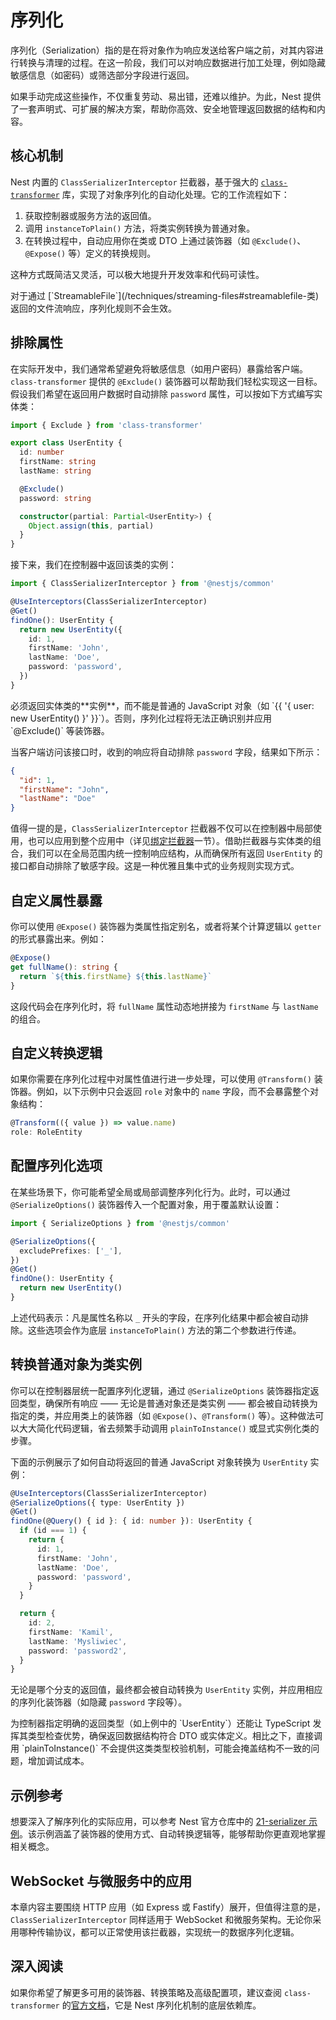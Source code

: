 # 序列化

序列化（Serialization）指的是在将对象作为响应发送给客户端之前，对其内容进行转换与清理的过程。在这一阶段，我们可以对响应数据进行加工处理，例如隐藏敏感信息（如密码）或筛选部分字段进行返回。

如果手动完成这些操作，不仅重复劳动、易出错，还难以维护。为此，Nest 提供了一套声明式、可扩展的解决方案，帮助你高效、安全地管理返回数据的结构和内容。

## 核心机制

Nest 内置的 `ClassSerializerInterceptor` 拦截器，基于强大的 [`class-transformer`](https://github.com/typestack/class-transformer) 库，实现了对象序列化的自动化处理。它的工作流程如下：

1. 获取控制器或服务方法的返回值。
2. 调用 `instanceToPlain()` 方法，将类实例转换为普通对象。
3. 在转换过程中，自动应用你在类或 DTO 上通过装饰器（如 `@Exclude()`、`@Expose()` 等）定义的转换规则。

这种方式既简洁又灵活，可以极大地提升开发效率和代码可读性。

<CalloutInfo type="warning">
  对于通过 [`StreamableFile`](/techniques/streaming-files#streamablefile-类)
  返回的文件流响应，序列化规则不会生效。
</CalloutInfo>

## 排除属性

在实际开发中，我们通常希望避免将敏感信息（如用户密码）暴露给客户端。`class-transformer` 提供的 `@Exclude()` 装饰器可以帮助我们轻松实现这一目标。假设我们希望在返回用户数据时自动排除 `password` 属性，可以按如下方式编写实体类：

```ts
import { Exclude } from 'class-transformer'

export class UserEntity {
  id: number
  firstName: string
  lastName: string

  @Exclude()
  password: string

  constructor(partial: Partial<UserEntity>) {
    Object.assign(this, partial)
  }
}
```

接下来，我们在控制器中返回该类的实例：

```ts
import { ClassSerializerInterceptor } from '@nestjs/common'

@UseInterceptors(ClassSerializerInterceptor)
@Get()
findOne(): UserEntity {
  return new UserEntity({
    id: 1,
    firstName: 'John',
    lastName: 'Doe',
    password: 'password',
  })
}
```

<CalloutInfo type="warning">
必须返回实体类的**实例**，而不能是普通的 JavaScript 对象（如 `{{ '{ user: new UserEntity() }' }}`）。否则，序列化过程将无法正确识别并应用 `@Exclude()` 等装饰器。
</CalloutInfo>

当客户端访问该接口时，收到的响应将自动排除 `password` 字段，结果如下所示：

```json
{
  "id": 1,
  "firstName": "John",
  "lastName": "Doe"
}
```

值得一提的是，`ClassSerializerInterceptor` 拦截器不仅可以在控制器中局部使用，也可以应用到整个应用中（详见[绑定拦截器](/interceptors#绑定拦截器)一节）。借助拦截器与实体类的组合，我们可以在全局范围内统一控制响应结构，从而确保所有返回 `UserEntity` 的接口都自动排除了敏感字段。这是一种优雅且集中式的业务规则实现方式。

## 自定义属性暴露

你可以使用 `@Expose()` 装饰器为类属性指定别名，或者将某个计算逻辑以 `getter` 的形式暴露出来。例如：

```ts
@Expose()
get fullName(): string {
  return `${this.firstName} ${this.lastName}`
}
```

这段代码会在序列化时，将 `fullName` 属性动态地拼接为 `firstName` 与 `lastName` 的组合。

## 自定义转换逻辑

如果你需要在序列化过程中对属性值进行进一步处理，可以使用 `@Transform()` 装饰器。例如，以下示例中只会返回 `role` 对象中的 `name` 字段，而不会暴露整个对象结构：

```ts
@Transform(({ value }) => value.name)
role: RoleEntity
```

## 配置序列化选项

在某些场景下，你可能希望全局或局部调整序列化行为。此时，可以通过 `@SerializeOptions()` 装饰器传入一个配置对象，用于覆盖默认设置：

```ts
import { SerializeOptions } from '@nestjs/common'

@SerializeOptions({
  excludePrefixes: ['_'],
})
@Get()
findOne(): UserEntity {
  return new UserEntity()
}
```

上述代码表示：凡是属性名称以 `_` 开头的字段，在序列化结果中都会被自动排除。这些选项会作为底层 `instanceToPlain()` 方法的第二个参数进行传递。

## 转换普通对象为类实例

你可以在控制器层统一配置序列化逻辑，通过 `@SerializeOptions` 装饰器指定返回类型，确保所有响应 —— 无论是普通对象还是类实例 —— 都会被自动转换为指定的类，并应用类上的装饰器（如 `@Expose()`、`@Transform()` 等）。这种做法可以大大简化代码逻辑，省去频繁手动调用 `plainToInstance()` 或显式实例化类的步骤。

下面的示例展示了如何自动将返回的普通 JavaScript 对象转换为 `UserEntity` 实例：

```ts
@UseInterceptors(ClassSerializerInterceptor)
@SerializeOptions({ type: UserEntity })
@Get()
findOne(@Query() { id }: { id: number }): UserEntity {
  if (id === 1) {
    return {
      id: 1,
      firstName: 'John',
      lastName: 'Doe',
      password: 'password',
    }
  }

  return {
    id: 2,
    firstName: 'Kamil',
    lastName: 'Mysliwiec',
    password: 'password2',
  }
}
```

无论是哪个分支的返回值，最终都会被自动转换为 `UserEntity` 实例，并应用相应的序列化装饰器（如隐藏 `password` 字段等）。

<CalloutInfo>
  为控制器指定明确的返回类型（如上例中的 `UserEntity`）还能让 TypeScript
  发挥其类型检查优势，确保返回数据结构符合 DTO 或实体定义。相比之下，直接调用
  `plainToInstance()`
  不会提供这类类型校验机制，可能会掩盖结构不一致的问题，增加调试成本。
</CalloutInfo>

## 示例参考

想要深入了解序列化的实际应用，可以参考 Nest 官方仓库中的 [21-serializer 示例](https://github.com/nestjs/nest/tree/master/sample/21-serializer)。该示例涵盖了装饰器的使用方式、自动转换逻辑等，能够帮助你更直观地掌握相关概念。

## WebSocket 与微服务中的应用

本章内容主要围绕 HTTP 应用（如 Express 或 Fastify）展开，但值得注意的是，`ClassSerializerInterceptor` 同样适用于 WebSocket 和微服务架构。无论你采用哪种传输协议，都可以正常使用该拦截器，实现统一的数据序列化逻辑。

## 深入阅读

如果你希望了解更多可用的装饰器、转换策略及高级配置项，建议查阅 `class-transformer` 的[官方文档](https://github.com/typestack/class-transformer)，它是 Nest 序列化机制的底层依赖库。
